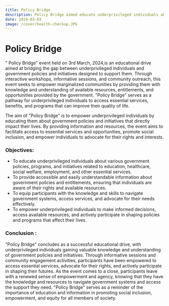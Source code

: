 ```yaml
---
title: Policy Bridge
description: Policy Bridge aimed educate underprivileged individuals about various government policies, programs, and initiatives related to education, healthcare, social welfare, employment, and other essential services.
date: 2024-03-03
image: /cover/health-checkup.JPG
---
```


# Policy Bridge

" Policy Bridge" event held on 3rd March, 2024,is an educational drive aimed at bridging the gap between underprivileged individuals and government policies and initiatives designed to support them. Through interactive workshops, informative sessions, and community outreach, this event seeks to empower marginalized communities by providing them with knowledge and understanding of available resources, entitlements, and opportunities provided by the government. "Policy Bridge" serves as a pathway for underprivileged individuals to access essential services, benefits, and programs that can improve their quality of life.

The aim of "Policy Bridge" is to empower underprivileged individuals by educating them about government policies and initiatives that directly impact their lives. By providing information and resources, the event aims to facilitate access to essential services and opportunities, promote social inclusion, and empower individuals to advocate for their rights and interests.

### Objectives:
- To educate underprivileged individuals about various government policies, programs, and initiatives related to education, healthcare, social welfare, employment, and other essential services.
- To provide accessible and easily understandable information about government policies and entitlements, ensuring that individuals are aware of their rights and available resources.
- To equip participants with the knowledge and skills to navigate government systems, access services, and advocate for their needs effectively.
- To empower underprivileged individuals to make informed decisions, access available resources, and actively participate in shaping policies and programs that affect their lives.

### Conclusion :
"Policy Bridge" concludes as a successful educational drive, with underprivileged individuals gaining valuable knowledge and understanding of government policies and initiatives. Through informative sessions and community engagement activities, participants have been empowered to access essential services, advocate for their rights, and actively participate in shaping their futures. As the event comes to a close, participants leave with a renewed sense of empowerment and agency, knowing that they have the knowledge and resources to navigate government systems and access the support they need. "Policy Bridge" serves as a reminder of the importance of education and information in promoting social inclusion, empowerment, and equity for all members of society.